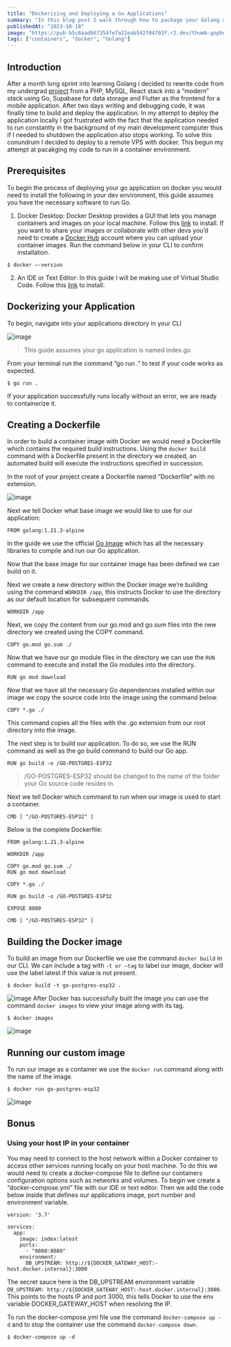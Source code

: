```yaml
---
title: "Dockerizing and Deploying a Go Applications"
summary: "In this blog post I walk through how to package your Golang applications into a docker image to be deployed anywhere."
publishedAt: "2023-10-18"
image: "https://pub-b5c6aadb67354fe7a22eab542f04703f.r2.dev/thumb-gopher.jpg"
tags: ["containers", "docker", "Golang"]
---
```

## Introduction
After a month long sprint into learning Golang i decided to rewrite code from my undergrad [project](https://github.com/EnochT14/ESP32-CO2-Environment-Monitor) from a PHP, MySQL, React stack into a “modern” stack using Go, Supabase for data storage and Flutter as the frontend for a mobile application. After two days writing and debugging code, it was finally time to build and deploy the application. In my attempt to deploy the application locally I got frustrated with the fact that the application needed to run constantly in the background of my main development computer thus if I needed to shutdown the application also stops working. To solve this conundrum I decided to deploy to a remote VPS with docker. This begun my attempt at pacakging my code to run in a container environment.


## Prerequisites
To begin the process of deploying your go application on docker you would need to install the following in your dev environment, this guide assumes you have the necessary software to run Go.



1. Docker Desktop: Docker Desktop provides a GUI that lets you manage containers and images on your local machine. Follow this [link](https://docs.docker.com/desktop) to install. If you want to share your images or collaborate with other devs you’d need to create a [Docker Hub](https://hub.docker.com) account where you can upload your container images. Run the command below in your CLI to confirm installation.

```console
$ docker –-version 
```

2. An IDE or Text Editor: In this guide I will be making use of Virtual Studio Code. Follow this [link](https://code.visualstudio.com)  to install.


## Dockerizing your Application

To begin, navigate into your applications directory in your CLI

![image](https://pub-b5c6aadb67354fe7a22eab542f04703f.r2.dev/cd.png)

> This guide assumes your go application is named index.go


From your terminal run the command  “go run .”  to test if your code works as expected.
```console
$ go run .
```
If your application successfully runs locally without an error, we are ready to containerize it.

## Creating a Dockerfile
In order to build a container image with Docker we would need a Dockerfile which contains the required build instructions. Using the `docker build` command with a Dockerfile present in the directory we created, an automated build will execute the instructions specified in succession.

In the root of your project create a Dockerfile named “Dockerfile” with no extension.

![image](https://pub-b5c6aadb67354fe7a22eab542f04703f.r2.dev/dockerfile.png)

Next we tell Docker what base image we would like to use for our application:

```console
FROM golang:1.21.3-alpine
```
In the guide we use the official [Go Image](https://hub.docker.com/_/golang) which has all the necessary libraries to compile and run our Go application.

Now that the base image for our container image has been defined we can build on it.

Next we create a new directory within the Docker image we’re building using the command `WORKDIR /app`, this instructs Docker to use the directory as our default location for subsequent commands.

```console
WORKDIR /app
```
Next, we copy the content from our go.mod and go.sum files into the new directory we created using the COPY command.

```console
COPY go.mod go.sum ./
```
Now that we have our go module files in the directory we can use the `RUN` command to execute and install the Go modules into the directory.

```console
RUN go mod download
```
Now that we have all the necessary Go dependencies installed within our image we copy the source code into the image using the command below.

```console
COPY *.go ./
```
This command copies all the files with the .go extension from our root directory into the image.

The next step is to build our application. To do so, we use the RUN command as well as the go build command to build our Go app.

```console
RUN go build -o /GO-POSTGRES-ESP32
```
> /GO-POSTGRES-ESP32 should be changed to the name of the folder your Go source code resides in.


Next we tell Docker which command to run when our image is used to start a container.

```console
CMD [ "/GO-POSTGRES-ESP32" ]
```

Below is the complete Dockerfile:

```console
FROM golang:1.21.3-alpine

WORKDIR /app

COPY go.mod go.sum ./
RUN go mod download

COPY *.go ./

RUN go build -o /GO-POSTGRES-ESP32

EXPOSE 8080

CMD [ "/GO-POSTGRES-ESP32" ]
```

## Building the Docker image
To build an image from our Dockerfile we use the command `docker build` in our CLI. We can include a tag with `-t or –tag` to label our image, docker will use the label latest if this value is not present.

```console
$ docker build -t go-postgres-esp32 .
```
![image](https://pub-b5c6aadb67354fe7a22eab542f04703f.r2.dev/build.png)
After Docker has successfully built the image you can use the command `docker images` to view your image along with its tag.

```console
$ docker images
```

![image](https://pub-b5c6aadb67354fe7a22eab542f04703f.r2.dev/image.png)


## Running our custom image
To run our image as a container we use the `docker run` command along with the name of the image.

```console
$ docker run go-postgres-esp32
```
![image](https://pub-b5c6aadb67354fe7a22eab542f04703f.r2.dev/run.png)

## Bonus

### Using your host IP in your container

You may need to connect to the host network within a Docker container to access other services running locally on your host machine. To do this we would need to create a docker-compose file to define our containers configuration options such as networks and volumes. To begin we create a “docker-compose.yml” file with our IDE or text editor. Then we add the code below inside that defines our applications image, port number and environment variable.
```console
version: '3.7'

services:
  app:
    image: index:latest
    ports:
      - "8080:8080"
    environment:
      DB_UPSTREAM: http://${DOCKER_GATEWAY_HOST:-host.docker.internal}:3000
```

The secret sauce here is the DB_UPSTREAM environment variable `DB_UPSTREAM: http://${DOCKER_GATEWAY_HOST:-host.docker.internal}:3000`. This points to the hosts IP and port 3000, this tells Docker to use the env variable DOCKER_GATEWAY_HOST when resolving the IP.

To run the docker-compose.yml file use the command `docker-compose up -d` and to stop the container use the command `docker-compose down`.

```console
$ docker-compose up -d
```